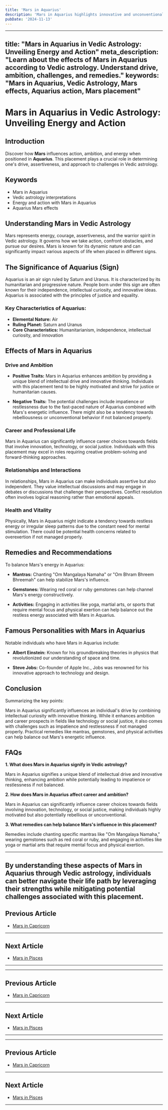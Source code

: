 ```yaml
---
title: 'Mars in Aquarius'
description: 'Mars in Aquarius highlights innovative and unconventional approaches to action. Individuals are independent thinkers, humanitarian, and may focus on collective goals and social reform in Vedic Astrology'
pubDate: '2024-11-13'
---
```


--- 
title: "Mars in Aquarius in Vedic Astrology: Unveiling Energy and Action"
meta_description: "Learn about the effects of Mars in Aquarius according to Vedic astrology. Understand drive, ambition, challenges, and remedies."
keywords: "Mars in Aquarius, Vedic Astrology, Mars effects, Aquarius action, Mars placement"
---

# Mars in Aquarius in Vedic Astrology: Unveiling Energy and Action

## Introduction

Discover how **Mars** influences action, ambition, and energy when positioned in **Aquarius**. This placement plays a crucial role in determining one's drive, assertiveness, and approach to challenges in Vedic astrology.

## Keywords

- Mars in Aquarius
- Vedic astrology interpretations
- Energy and action with Mars in Aquarius
- Aquarius Mars effects

## Understanding Mars in Vedic Astrology

Mars represents energy, courage, assertiveness, and the warrior spirit in Vedic astrology. It governs how we take action, confront obstacles, and pursue our desires. Mars is known for its dynamic nature and can significantly impact various aspects of life when placed in different signs.

## The Significance of Aquarius (Sign)

Aquarius is an air sign ruled by Saturn and Uranus. It is characterized by its humanitarian and progressive nature. People born under this sign are often known for their independence, intellectual curiosity, and innovative ideas. Aquarius is associated with the principles of justice and equality.

### Key Characteristics of Aquarius:
- **Elemental Nature:** Air
- **Ruling Planet:** Saturn and Uranus
- **Core Characteristics:** Humanitarianism, independence, intellectual curiosity, and innovation

## Effects of Mars in Aquarius

### Drive and Ambition

- **Positive Traits:** Mars in Aquarius enhances ambition by providing a unique blend of intellectual drive and innovative thinking. Individuals with this placement tend to be highly motivated and strive for justice or humanitarian causes.
  
- **Negative Traits:** The potential challenges include impatience or restlessness due to the fast-paced nature of Aquarius combined with Mars's energetic influence. There might also be a tendency towards rebelliousness or unconventional behavior if not balanced properly.

### Career and Professional Life

Mars in Aquarius can significantly influence career choices towards fields that involve innovation, technology, or social justice. Individuals with this placement may excel in roles requiring creative problem-solving and forward-thinking approaches.

### Relationships and Interactions

In relationships, Mars in Aquarius can make individuals assertive but also independent. They value intellectual discussions and may engage in debates or discussions that challenge their perspectives. Conflict resolution often involves logical reasoning rather than emotional appeals.

### Health and Vitality

Physically, Mars in Aquarius might indicate a tendency towards restless energy or irregular sleep patterns due to the constant need for mental stimulation. There could be potential health concerns related to overexertion if not managed properly.

## Remedies and Recommendations

To balance Mars's energy in Aquarius:

- **Mantras:** Chanting "Om Mangalaya Namaha" or "Om Bhram Bhreem Bhreemah" can help stabilize Mars's influence.
  
- **Gemstones:** Wearing red coral or ruby gemstones can help channel Mars's energy constructively.
  
- **Activities:** Engaging in activities like yoga, martial arts, or sports that require mental focus and physical exertion can help balance out the restless energy associated with Mars in Aquarius.

## Famous Personalities with Mars in Aquarius

Notable individuals who have Mars in Aquarius include:

- **Albert Einstein:** Known for his groundbreaking theories in physics that revolutionized our understanding of space and time.
  
- **Steve Jobs:** Co-founder of Apple Inc., Jobs was renowned for his innovative approach to technology and design.

## Conclusion

Summarizing the key points:

Mars in Aquarius significantly influences an individual's drive by combining intellectual curiosity with innovative thinking. While it enhances ambition and career prospects in fields like technology or social justice, it also comes with challenges such as impatience and restlessness if not managed properly. Practical remedies like mantras, gemstones, and physical activities can help balance out Mars's energetic influence.

## FAQs

**1. What does Mars in Aquarius signify in Vedic astrology?**

Mars in Aquarius signifies a unique blend of intellectual drive and innovative thinking, enhancing ambition while potentially leading to impatience or restlessness if not balanced.

**2. How does Mars in Aquarius affect career and ambition?**

Mars in Aquarius can significantly influence career choices towards fields involving innovation, technology, or social justice, making individuals highly motivated but also potentially rebellious or unconventional.

**3. What remedies can help balance Mars's influence in this placement?**

Remedies include chanting specific mantras like "Om Mangalaya Namaha," wearing gemstones such as red coral or ruby, and engaging in activities like yoga or martial arts that require mental focus and physical exertion.

---

By understanding these aspects of Mars in Aquarius through Vedic astrology, individuals can better navigate their life path by leveraging their strengths while mitigating potential challenges associated with this placement.
---

## Previous Article
- [Mars in Capricorn](/blogs-md/0803_Mars_In_Rashi/080310_Mars_in_Capricorn.mdx)

---

## Next Article
- [Mars in Pisces](/blogs-md/0803_Mars_In_Rashi/080312_Mars_in_Pisces.mdx)

---
---

## Previous Article
- [Mars in Capricorn](080310_Mars_in_Capricorn.mdx)

---

## Next Article
- [Mars in Pisces](080312_Mars_in_Pisces.mdx)

---
---

## Previous Article
- [Mars in Capricorn](080310_Mars_in_Capricorn.mdx)

---

## Next Article
- [Mars in Pisces](080312_Mars_in_Pisces.mdx)

---

